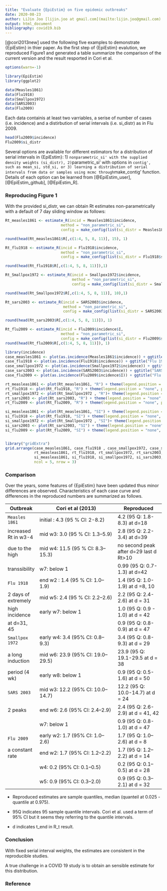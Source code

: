 ```yaml
---
title: "Evaluate {EpiEstim} on five epidemic outbreaks"
date: 2020-08-23
author: LiJin Joo [lijin.joo at gmail.com](mailto:lijin.joo@gmail.com) 
output: html_document
bibliography: covid19.bib
---
```


[@cori2013new] used the following five examples to demonstrate \{EpiEstim\} in thier paper. As the first step of \{EpiEstim\} evalution, we reproduced Figure1 and generated a table summarize the comparison of the current version and the result resported in Cori et al.  

```r
options(warn=-1)
```
```r
library(EpiEstim)
library(ggplot2)

data(Measles1861)
data(Flu1918)
data(Smallpox1972)
data(SARS2003)
data(Flu2009) 
```
Each data containis at least two varriables, a serise of number of cases (i.e. incidence) and a distirbution of serial intervals (i.e. si_distr) as in Flu 2009. 

```r
head(Flu2009$incidence)
Flu2009$si_distr
```
 Several options are available for different estimators for a distribution of serial intervals in \{EpiEstim\}: 1) `nonparametric_si' with the supplied density weights (si_distr), 2) `parametric_si' with options in `contig', such as mean_si, std_si, or 3) learning a distribution of serial intervals from data or samples using mcmc through `make_contig' function. Details of each option can be learned from [@EpiEstim_user], [@EpiEstim_github], [@EpiEstim_R].

### Reproducing Figure 1 

With the provided si_distr, we can obtain Rt estimates non-parametrically with a default of 7 day sliding window as follows:
```r
Rt_measles1861 <- estimate_R(incid = Measles1861$incidence,
                         method = "non_parametric_si",
                         config = make_config(list(si_distr = Measles1861$si_distr)))

round(head(Rt_measles1861$R[,c(1:4, 5, 8, 11)], 15), 1)

Rt_flu1918 <- estimate_R(incid = Flu1918$incidence,
                         method = "non_parametric_si",
                         config = make_config(list(si_distr = Flu1918$si_distr)))

round(head(Rt_flu1918$R[,c(1:4, 5, 8, 11)]),1)

Rt_Smallpox1972 <- estimate_R(incid = Smallpox1972$incidence,
                              method = "non_parametric_si",
                              config = make_config(list(si_distr = Smallpox1972$si_distr)))

round(head(Rt_Smallpox1972$R[,c(1:4, 5, 8, 11)], 10),1)

Rt_sars2003 <- estimate_R(incid = SARS2003$incidence,
                          method = "non_parametric_si",
                          config = make_config(list(si_distr = SARS2003$si_distr)))

round(head(Rt_sars2003$R[,c(1:4, 5, 8, 11)]), 1)

Rt_flu2009 <- estimate_R(incid = Flu2009$incidence$I,
                         method = "non_parametric_si",
                         config = make_config(list(si_distr = Flu2009$si_distr)))
round(head(Rt_flu2009$R[,c(1:4, 5, 8, 11)]), 1)


```

```r
library(incidence)
case_measles1861 <- plot(as.incidence(Measles1861$incidence)) + ggtitle("Measles 1861 ")
case_flu1918 <- plot(as.incidence(Flu1918$incidence)) + ggtitle("Flu 1918")
case_smallpox1972 <- plot(as.incidence(Smallpox1972$incidence)) + ggtitle("Smallpox 1972")
case_sars2003 <- plot(as.incidence(SARS2003$incidence)) + ggtitle("SARS 2003")
case_flu2009 <- plot(as.incidence(Flu2009$incidence$I)) + ggtitle("Flu 2009")

rt_measleas1861 <- plot(Rt_measles1861, "R") + theme(legend.position = "none", plot.title = element_blank())
rt_flu1918 <- plot(Rt_flu1918, "R") + theme(legend.position = "none", plot.title = element_blank())
rt_smallpox1972 <- plot(Rt_Smallpox1972 , "R")+ theme(legend.position = "none", plot.title = element_blank())
rt_sars2003 <- plot(Rt_sars2003, "R") + theme(legend.position = "none", plot.title = element_blank())
rt_flu2009 <- plot(Rt_flu2009, "R") + theme(legend.position = "none", plot.title = element_blank())

si_measleas1861 <- plot(Rt_measles1861, "SI") + theme(legend.position = "none", plot.title = element_blank()) + ylab("SI frequency")
si_flu1918 <- plot(Rt_flu1918, "SI") + theme(legend.position = "none", plot.title = element_blank()) + ylab("SI frequency")
si_smallpox1972 <- plot(Rt_Smallpox1972 , "SI")+ theme(legend.position = "none", plot.title = element_blank()) + ylab("SI frequency")
si_sars2003 <- plot(Rt_sars2003, "SI") + theme(legend.position = "none", plot.title = element_blank()) + ylab("SI frequency")
si_flu2009 <- plot(Rt_flu2009, "SI") + theme(legend.position = "none", plot.title = element_blank()) + ylab("SI frequency")


library("gridExtra")
grid.arrange(case_measles1861, case_flu1918 , case_smallpox1972, case_sars2003, case_flu2009,
             rt_measleas1861, rt_flu1918, rt_smallpox1972, rt_sars2003, rt_flu2009,
             si_measleas1861, si_flu1918, si_smallpox1972, si_sars2003, si_flu2009,
             ncol = 5, nrow = 3)

```

### Comparison 

Over the years, some features of \{EpiEstim\} have been updated thus minor differences are observed. Characteristics of each case curve and differences in the reproduced numbers are summarized as follows.

| Outbreak        | Cori et al (2013)                              | Reproduced   |
|-----------------|------------------------------------------------|----------------------------|
| `Measles 1861`  | initial : 4.3 (95 % CI: 2-8.2)    | 4.2 (95 Q: 1.8-8.3) at d=18  | 
| increased Rt in w3-4  | mid w3:  3.0 (95 % CI: 1.3–5.9)   | 2.8 (95 Q: 2.2-3.4) at d=39   |
| due to the high   | mid w4:  11.5 (95 % CI: 8.3–15.3)  | no second peak after d=29 last d Rt>10 | 
| transsibility        | w7: below 1   | 0.99 (95 Q: 0.7-1.3) at d=42       |
| `Flu 1918`      | end w2 : 1.4 (95 % CI: 1.0–1.9)|  1.4 (95 Q: 1.0-1.9) at d =8, 10 |
| 2 days of extremely| mid w5: 2.4 (95 % CI: 2.2–2.6) | 2.2 (95 Q: 2.4-2.6) at d = 31 |
| high incidence |   early w7: below 1  | 1.0 (95 Q: 0.9 - 1.0) at d = 42 |
| at d=31, 45    |                      | 0.9 (95 Q: 0.8-0.9) at d = 47 |
| `Smallpox 1972` | early w4: 3.4 (95% CI: 0.8–9.3)  | 3.4 (95 Q: 0.8-9.3) at d = 29 |
| a long induction | mid w6: 23.9 (95% CI: 19.0–29.5)  | 23.9 (95 Q: 19.1-29.5 at d = 38|
| period (4 wk) | early w8: below 1  | 0.9 (95 Q: 0.5-1.6) at d = 50 |
| `SARS 2003`     |  mid w3: 12.2 (95% CI: 10.0–14.7) | 12.2 (95 Q: 10.0-14.7) at d = 24 |
| 2 peaks | end w6: 2.6 (95% CI: 2.4–2.9) | 2.4 (95 Q: 2.6-2.9) at d = 41, 42 |
| | w7: below 1 |  0.9 (95 Q: 0.8-1.0) at d = 47 |
|`Flu 2009`       | early w2: 1.7 (95% CI: 1.0–2.6) | 1.7 (95 Q: 1.0–2.6) at d = 8| 
| a constant rate | end w2: 1.7 (95% CI: 1.2–2.2) | 1.7 (95 Q: 1.2–2.2) at d = 14 |
| | w4: 0.2 (95% CI: 0.1–0.5) | 0.2 (95 Q: 0.1–0.5) at d = 28 |
| | w5: 0.9 (95% CI: 0.3–2.0) | 0.9 (95 Q: 0.3–2.1) at d = 32 |
* Reproduced estimates are sample quantiles, median (quanteil at 0.025 - quantile at 0.975).

* 95Q indicates 95 sample quantile intervals. Cori et al. used a term of 95% CI but it seems they referring to the quantile intervals. 

* d indicates t_end in R_t result. 

### Conclusion

With fixed serial interval weights, the estimates are consistent in the reproducible studies.

A true challenge in a COVID 19 study is to obtain an sensible estimate for this distribution. 

### Reference

